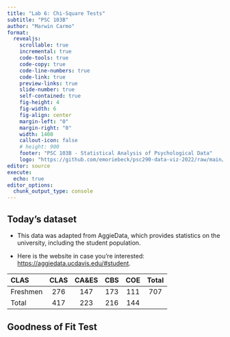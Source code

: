 ```yaml
---
title: "Lab 6: Chi-Square Tests"
subtitle: "PSC 103B"
author: "Marwin Carmo"
format: 
  revealjs:
    scrollable: true
    incremental: true
    code-tools: true
    code-copy: true
    code-line-numbers: true
    code-link: true
    preview-links: true
    slide-number: true
    self-contained: true
    fig-height: 4
    fig-width: 6
    fig-align: center
    margin-left: "0"
    margin-right: "0"
    width: 1400
    callout-icon: false
    # height: 900
    footer: "PSC 103B - Statistical Analysis of Psychological Data"
    logo: "https://github.com/emoriebeck/psc290-data-viz-2022/raw/main/01-week1-intro/02-code/02-images/ucdavis_logo_blue.png"
editor: source
execute:
  echo: true
editor_options: 
  chunk_output_type: console
---
```


## Today's dataset

- This data was adapted from AggieData, which provides statistics on the university, including the student population.

- Here is the website in case you're interested: <https://aggiedata.ucdavis.edu/#student>.

:::fragment
|CLAS|CLAS | CA&ES | CBS | COE | Total|
|:---|:---:|:-----:|:---:|:---:|:----:|
|Freshmen |  276 |  147  | 173 | 111 | 707|
|Total    | 417  | 223   | 216 | 144 | |
:::

## Goodness of Fit Test